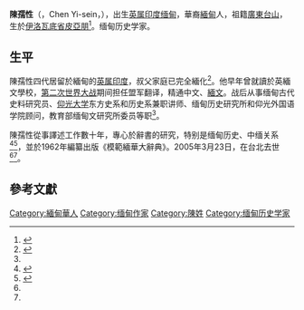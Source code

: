 {{Infobox scholar
| name = 陳孺性
| image = <!-- 檔案不存在 File:Chen Yi-sein.jpg ，可從英文維基百科取得 -->
| imagesize = 
| alt = 
| caption = 
| fullname = 
| othernames = Yi Sein
| birth_name =         <!-- Use only if different from full/othernames -->
| birth_date = 1924年1月8日
| birth_place ={{British Raj}}[[伊洛瓦底省|伊洛瓦底省]][[皮亞朋|皮亞朋]]
| death_date = {{death date and age|2005|3|23|1924|1|8}}
| death_place = {{TWN}}[[台北市|台北市]]
| death_cause = 
| nationality = {{British Raj}}
| residence = 
| era = 1950s-2000s
| region = 
| workplaces = 
| alma_mater = 
| thesis_title = 
| thesis_url = 
| thesis_year = 
| doctoral_advisor = 
| doctoral_students = 
| notable_students = 
| school_tradition = 
| main_interests = 缅甸历史
| principal_ideas = 
| major_works = 
| awards = 
| influences = 
| influenced = 
| website = 
| footnotes = 
}}
'''陳孺性'''（{{lang-my|ရည်စိန်}}，Chen Yi-sein，{{bd|1924年|1月8日|2005年|3月23日}}），出生[[英属印度|英属印度缅甸]]，華裔[[緬甸|緬甸]]人，祖籍[[廣東|廣東]][[台山市|台山]]，生於[[伊洛瓦底省|伊洛瓦底省]][[皮亞朋|皮亞朋]]<ref name="zpp">{{cite news|url=http://www.mmtimes.com/index.php/lifestyle/1102-u-yi-sein-essays-published.html|title=U Yi Sein essays published|last=Zon Pann Pwint|date=27 February 2012|work=Myanmar Times|accessdate=25 July 2015|archive-date=2015-07-25|archive-url=https://web.archive.org/web/20150725070720/http://www.mmtimes.com/index.php/lifestyle/1102-u-yi-sein-essays-published.html|dead-url=no}}</ref>。缅甸历史学家。

== 生平 ==
陳孺性四代居留於緬甸的[[英属印度|英属印度]]，叔父家庭已完全緬化<ref name="lin">{{cite web|url=http://www.mhwmm.com/Ch/NewsView.asp?ID=619|title=长期从事缅甸华侨史研究的陈孺性先生|last=林清风|author2=张平|date=13 October 2011|work=缅华社会研究|language=zh|accessdate=25 July 2015|archive-url=https://web.archive.org/web/20150725070123/http://www.mhwmm.com/Ch/NewsView.asp?ID=619|archive-date=2015-07-25|dead-url=yes}}</ref>。他早年曾就讀於英緬文學校，[[第二次世界大战|第二次世界大战]]期间担任盟军翻译，精通中文、[[緬文|緬文]]。战后从事缅甸古代史料研究员、[[仰光大学|仰光大学]]东方史系和历史系兼职讲师、缅甸历史研究所和仰光外国语学院顾问，教育部缅甸文研究所委员等职<ref name="lin"/>。

陳孺性從事譯述工作數十年，專心於辭書的研究，特别是缅甸历史、中缅关系<ref name="thaw-2">{{cite journal|last=Thaw Kaung|date=2008|title=Palm-leaf Manuscript Record of a Mission Sent by the Myanmar King to the Chinese Emperor in the Mid-Eighteenth Century|journal=SOAS Bulletin of Burma Research|volume=6|url=https://www.soas.ac.uk/sbbr/editions/file64430.pdf|access-date=2018-12-22|archive-date=2019-08-01|archive-url=https://web.archive.org/web/20190801054028/https://www.soas.ac.uk/sbbr/editions/file64430.pdf|dead-url=no}}</ref><ref name="thaw">{{cite journal|last=Thaw Kaung|date=December 2014|title=Bogus Chinese Envoys, Spurious Chinese Princesses at the 18th-Century Myanmar Royal Court|journal=Journal of Burma Studies|volume=18|issue=2|pages=193–221|url=http://muse.jhu.edu/journals/journal_of_burma_studies/v018/18.2.kaung.html}}</ref>，並於1962年編纂出版《模範緬華大辭典》。2005年3月23日，在台北去世<ref name="zpp"/><ref name="lin"/>。

==參考文獻==
{{reflist}}

[[Category:緬甸華人|Category:緬甸華人]]
[[Category:缅甸作家|Category:缅甸作家]]
[[Category:陳姓|Category:陳姓]]
[[Category:缅甸历史学家|Category:缅甸历史学家]]